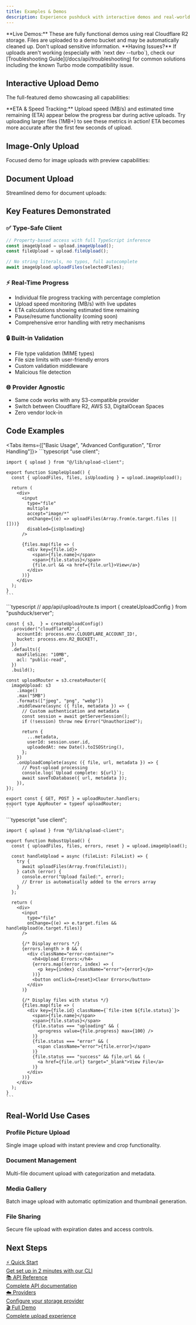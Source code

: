 ```yaml
---
title: Examples & Demos
description: Experience pushduck with interactive demos and real-world examples. All demos use live Cloudflare R2 integration.
---
```



<Callout type="info">
**Live Demos:** These are fully functional demos using real Cloudflare R2 storage. Files are uploaded to a demo bucket and may be automatically cleaned up. Don't upload sensitive information.
</Callout>

<Callout type="warn">
**Having Issues?** If uploads aren't working (especially with `next dev --turbo`), check our [Troubleshooting Guide](/docs/api/troubleshooting) for common solutions including the known Turbo mode compatibility issue.
</Callout>

## Interactive Upload Demo

The full-featured demo showcasing all capabilities:

<UploadDemo 
  title="🚀 Full-Featured Demo" 
  description="Complete upload experience with type-safe client, progress tracking, and error handling"
  showTabs={true}
  compact={false}
/>

<Callout type="info">
**ETA & Speed Tracking:** Upload speed (MB/s) and estimated time remaining (ETA) appear below the progress bar during active uploads. Try uploading larger files (1MB+) to see these metrics in action! ETA becomes more accurate after the first few seconds of upload.
</Callout>

## Image-Only Upload

Focused demo for image uploads with preview capabilities:

<UploadDemo 
  title="🖼️ Image Upload Demo" 
  description="Optimized for images with instant previews and validation"
  showTabs={false}
  defaultTab="images"
  compact={true}
/>

## Document Upload

Streamlined demo for document uploads:

<UploadDemo 
  title="📄 Document Upload Demo" 
  description="Professional document handling with type validation"
  showTabs={false}
  defaultTab="files"
  compact={true}
/>

## Key Features Demonstrated

### ✅ **Type-Safe Client**
```typescript
// Property-based access with full TypeScript inference
const imageUpload = upload.imageUpload();
const fileUpload = upload.fileUpload();

// No string literals, no typos, full autocomplete
await imageUpload.uploadFiles(selectedFiles);
```

### ⚡ **Real-Time Progress**
- Individual file progress tracking with percentage completion
- Upload speed monitoring (MB/s) with live updates
- ETA calculations showing estimated time remaining
- Pause/resume functionality (coming soon)
- Comprehensive error handling with retry mechanisms

### 🔒 **Built-in Validation**
- File type validation (MIME types)
- File size limits with user-friendly errors
- Custom validation middleware
- Malicious file detection

### 🌐 **Provider Agnostic**
- Same code works with any S3-compatible provider
- Switch between Cloudflare R2, AWS S3, DigitalOcean Spaces
- Zero vendor lock-in

## Code Examples

<Tabs items={["Basic Usage", "Advanced Configuration", "Error Handling"]}>
  <Tab value="Basic Usage">
    ```typescript
    "use client";
    
    import { upload } from "@/lib/upload-client";
    
    export function SimpleUpload() {
      const { uploadFiles, files, isUploading } = upload.imageUpload();
      
      return (
        <div>
          <input
            type="file"
            multiple
            accept="image/*"
            onChange={(e) => uploadFiles(Array.from(e.target.files || []))}
            disabled={isUploading}
          />
          
          {files.map(file => (
            <div key={file.id}>
              <span>{file.name}</span>
              <span>{file.status}</span>
              {file.url && <a href={file.url}>View</a>}
            </div>
          ))}
        </div>
      );
    }
    ```
  </Tab>
  
  <Tab value="Advanced Configuration">
    ```typescript
    // app/api/upload/route.ts
    import { createUploadConfig } from "pushduck/server";
    
    const { s3,  } = createUploadConfig()
      .provider("cloudflareR2",{
        accountId: process.env.CLOUDFLARE_ACCOUNT_ID!,
        bucket: process.env.R2_BUCKET!,
      })
      .defaults({
        maxFileSize: "10MB",
        acl: "public-read",
      })
      .build();
    
    const uploadRouter = s3.createRouter({
      imageUpload: s3
        .image()
        .max("5MB")
        .formats(["jpeg", "png", "webp"])
        .middleware(async ({ file, metadata }) => {
          // Custom authentication and metadata
          const session = await getServerSession();
          if (!session) throw new Error("Unauthorized");
          
          return {
            ...metadata,
            userId: session.user.id,
            uploadedAt: new Date().toISOString(),
          };
        })
        .onUploadComplete(async ({ file, url, metadata }) => {
          // Post-upload processing
          console.log(`Upload complete: ${url}`);
          await saveToDatabase({ url, metadata });
        }),
    });
    
    export const { GET, POST } = uploadRouter.handlers;
    export type AppRouter = typeof uploadRouter;
    ```
  </Tab>
  
  <Tab value="Error Handling">
    ```typescript
    "use client";
    
    import { upload } from "@/lib/upload-client";
    
    export function RobustUpload() {
      const { uploadFiles, files, errors, reset } = upload.imageUpload();
      
      const handleUpload = async (fileList: FileList) => {
        try {
          await uploadFiles(Array.from(fileList));
        } catch (error) {
          console.error("Upload failed:", error);
          // Error is automatically added to the errors array
        }
      };
      
      return (
        <div>
          <input
            type="file"
            onChange={(e) => e.target.files && handleUpload(e.target.files)}
          />
          
          {/* Display errors */}
          {errors.length > 0 && (
            <div className="error-container">
              <h4>Upload Errors:</h4>
              {errors.map((error, index) => (
                <p key={index} className="error">{error}</p>
              ))}
              <button onClick={reset}>Clear Errors</button>
            </div>
          )}
          
          {/* Display files with status */}
          {files.map(file => (
            <div key={file.id} className={`file-item ${file.status}`}>
              <span>{file.name}</span>
              <span>{file.status}</span>
              {file.status === "uploading" && (
                <progress value={file.progress} max={100} />
              )}
              {file.status === "error" && (
                <span className="error">{file.error}</span>
              )}
              {file.status === "success" && file.url && (
                <a href={file.url} target="_blank">View File</a>
              )}
            </div>
          ))}
        </div>
      );
    }
    ```
  </Tab>
</Tabs>

## Real-World Use Cases

### **Profile Picture Upload**
Single image upload with instant preview and crop functionality.

### **Document Management**
Multi-file document upload with categorization and metadata.

### **Media Gallery**
Batch image upload with automatic optimization and thumbnail generation.

### **File Sharing**
Secure file upload with expiration dates and access controls.

## Next Steps

<div className="not-prose">
  <div className="grid grid-cols-1 md:grid-cols-2 gap-4 mt-8">
    <a href="/docs/getting-started/quick-start" className="block p-4 border border-fd-border rounded-lg hover:border-fd-border-hover transition-colors">
      <div className="font-semibold text-fd-foreground">⚡ Quick Start</div>
      <div className="text-sm text-fd-muted-foreground">Get set up in 2 minutes with our CLI</div>
    </a>
    <a href="/docs/api" className="block p-4 border border-fd-border rounded-lg hover:border-fd-border-hover transition-colors">
      <div className="font-semibold text-fd-foreground">📚 API Reference</div>
      <div className="text-sm text-fd-muted-foreground">Complete API documentation</div>
    </a>
    <a href="/docs/providers" className="block p-4 border border-fd-border rounded-lg hover:border-fd-border-hover transition-colors">
      <div className="font-semibold text-fd-foreground">☁️ Providers</div>
      <div className="text-sm text-fd-muted-foreground">Configure your storage provider</div>
    </a>
    <a href="/upload" className="block p-4 border border-fd-border rounded-lg hover:border-fd-border-hover transition-colors">
      <div className="font-semibold text-fd-foreground">🎬 Full Demo</div>
      <div className="text-sm text-fd-muted-foreground">Complete upload experience</div>
    </a>
  </div>
</div>
